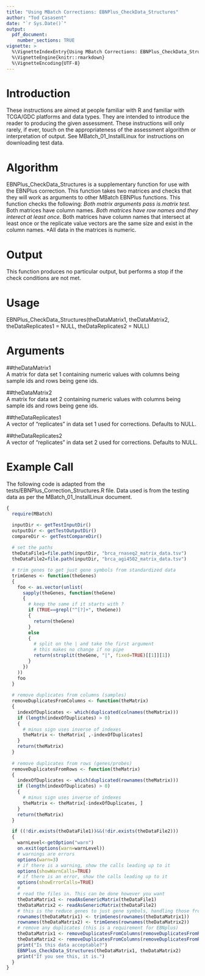 ```yaml
---
title: "Using MBatch Corrections: EBNPlus_CheckData_Structures"
author: "Tod Casasent"
date: "`r Sys.Date()`"
output: 
  pdf_document:
    number_sections: TRUE
vignette: >
  %\VignetteIndexEntry{Using MBatch Corrections: EBNPlus_CheckData_Structures}
  %\VignetteEngine{knitr::rmarkdown}
  %\VignetteEncoding{UTF-8}
---
```


# Introduction

These instructions are aimed at people familiar with R and familiar with TCGA/GDC platforms and data types. They are intended to introduce the reader to producing the given assessment. These instructions will only rarely, if ever, touch on the appropriateness of the assessment algorithm or interpretation of output. See MBatch_01_InstallLinux for instructions on downloading test data.

# Algorithm

EBNPlus_CheckData_Structures is a supplementary function for use with the EBNPlus correction. This function takes two matrices and checks that they will work as arguments to other MBatch EBNPlus functions. This function checks the following:
*Both matrix arguments pass is.matrix test. 
*Both matrices have column names. 
*Both matrices have row names and they interect at least once. 
*Both matrices have column names that intersect at least once or the replicate value vectors are the same size and exist in the column names. 
*All data in the matrices is numeric.

# Output

This function produces no particular output, but performs a stop if the check conditions are not met.

# Usage

EBNPlus_CheckData_Structures(theDataMatrix1, theDataMatrix2, theDataReplicates1 = NULL,
theDataReplicates2 = NULL)

# Arguments

##theDataMatrix1	
A matrix for data set 1 containing numeric values with columns being sample ids and rows being gene ids.

##theDataMatrix2	
A matrix for data set 2 containing numeric values with columns being sample ids and rows being gene ids.

##theDataReplicates1	
A vector of "replicates" in data set 1 used for corrections. Defaults to NULL.

##theDataReplicates2	
A vector of "replicates" in data set 2 used for corrections. Defaults to NULL.

# Example Call

The following code is adapted from the tests/EBNPlus_Correction_Structures.R file. Data used is from the testing data as per the MBatch_01_InstallLinux document.

```r
{
  require(MBatch)

  inputDir <- getTestInputDir()
  outputDir <- getTestOutputDir()
  compareDir <- getTestCompareDir()
  
  # set the paths
  theDataFile1=file.path(inputDir, "brca_rnaseq2_matrix_data.tsv")
  theDataFile2=file.path(inputDir, "brca_agi4502_matrix_data.tsv")

  # trim genes to get just gene symbols from standardized data
  trimGenes <- function(theGenes)
  {
    foo <- as.vector(unlist(
      sapply(theGenes, function(theGene)
      {
        # keep the same if it starts with ?
        if (TRUE==grepl("^[?]+", theGene))
        {
          return(theGene)
        }
        else
        {
          # split on the | and take the first argument
          # this makes no change if no pipe
          return(strsplit(theGene, "|", fixed=TRUE)[[1]][1])
        }
      })
    ))
    foo
  }
  
  # remove duplicates from columns (samples)
  removeDuplicatesFromColumns <- function(theMatrix)
  {
    indexOfDuplicates <- which(duplicated(colnames(theMatrix)))
    if (length(indexOfDuplicates) > 0)
    {
      # minus sign uses inverse of indexes
      theMatrix <- theMatrix[ ,-indexOfDuplicates]
    }
    return(theMatrix)
  }
  
  # remove duplicates from rows (genes/probes)
  removeDuplicatesFromRows <- function(theMatrix)
  {
    indexOfDuplicates <- which(duplicated(rownames(theMatrix)))
    if (length(indexOfDuplicates) > 0)
    {
      # minus sign uses inverse of indexes
      theMatrix <- theMatrix[-indexOfDuplicates, ]
    }
    return(theMatrix)
  }

  if ((!dir.exists(theDataFile1))&&(!dir.exists(theDataFile2)))
  {
    warnLevel<-getOption("warn")
    on.exit(options(warn=warnLevel))
    # warnings are errors
    options(warn=3)
    # if there is a warning, show the calls leading up to it
    options(showWarnCalls=TRUE)
    # if there is an error, show the calls leading up to it
    options(showErrorCalls=TRUE)
    #
    # read the files in. This can be done however you want
    theDataMatrix1 <- readAsGenericMatrix(theDataFile1)
    theDataMatrix2 <- readAsGenericMatrix(theDataFile2)
    # this is the reduce genes to just gene symbols, handling those from standardized data
    rownames(theDataMatrix1) <- trimGenes(rownames(theDataMatrix1))
    rownames(theDataMatrix2) <- trimGenes(rownames(theDataMatrix2))
    # remove any duplicates (this is a requirement for EBNplus)
    theDataMatrix1 <- removeDuplicatesFromColumns(removeDuplicatesFromRows(theDataMatrix1))
    theDataMatrix2 <- removeDuplicatesFromColumns(removeDuplicatesFromRows(theDataMatrix2))
    print("Is this data acceptable?")
    EBNPlus_CheckData_Structures(theDataMatrix1, theDataMatrix2)
    print("If you see this, it is.")
  }
}
```
